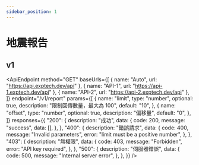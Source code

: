 ```yaml
---
sidebar_position: 1
---
```



# 地震報告

## v1

<ApiEndpoint
  method="GET"
  baseUrls={[
    { name: "Auto", url: "https://api.exptech.dev/api" },
    { name: "API-1", url: "https://api-1.exptech.dev/api" },
    { name: "API-2", url: "https://api-2.exptech.dev/api" },
  ]}
  endpoint="/v1/report"
  params={[
    {
      name: "limit",
      type: "number",
      optional: true,
      description: "限制回傳數量，最大為 100",
      default: "10",
    },
    {
      name: "offset",
      type: "number",
      optional: true,
      description: "偏移量",
      default: "0",
    },
  ]}
  responses={{
    "200": {
      description: "成功",
      data: {
        code: 200,
        message: "success",
        data: [],
      },
    },
    "400": {
      description: "錯誤請求",
      data: {
        code: 400,
        message: "Invalid parameters",
        error: "limit must be a positive number",
      },
    },
    "403": {
      description: "無權限",
      data: {
        code: 403,
        message: "Forbidden",
        error: "API key required",
      },
    },
    "500": {
      description: "伺服器錯誤",
      data: {
        code: 500,
        message: "Internal server error",
      },
    },
  }}
/>

